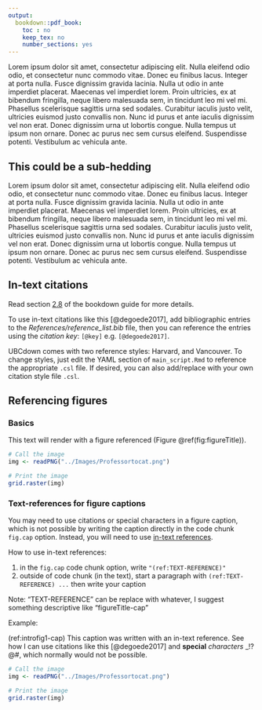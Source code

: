 ```yaml
---
output:
  bookdown::pdf_book:
    toc : no
    keep_tex: no
    number_sections: yes
---
```


<!-- This section is mandatory! -->

Lorem ipsum dolor sit amet, consectetur adipiscing elit. Nulla eleifend odio odio, et consectetur nunc commodo vitae. Donec eu finibus lacus. Integer at porta nulla. Fusce dignissim gravida lacinia. Nulla ut odio in ante imperdiet placerat. Maecenas vel imperdiet lorem. Proin ultricies, ex at bibendum fringilla, neque libero malesuada sem, in tincidunt leo mi vel mi. Phasellus scelerisque sagittis urna sed sodales. Curabitur iaculis justo velit, ultricies euismod justo convallis non. Nunc id purus et ante iaculis dignissim vel non erat. Donec dignissim urna ut lobortis congue. Nulla tempus ut ipsum non ornare. Donec ac purus nec sem cursus eleifend. Suspendisse potenti. Vestibulum ac vehicula ante.

## This could be a sub-hedding

Lorem ipsum dolor sit amet, consectetur adipiscing elit. Nulla eleifend odio odio, et consectetur nunc commodo vitae. Donec eu finibus lacus. Integer at porta nulla. Fusce dignissim gravida lacinia. Nulla ut odio in ante imperdiet placerat. Maecenas vel imperdiet lorem. Proin ultricies, ex at bibendum fringilla, neque libero malesuada sem, in tincidunt leo mi vel mi. Phasellus scelerisque sagittis urna sed sodales. Curabitur iaculis justo velit, ultricies euismod justo convallis non. Nunc id purus et ante iaculis dignissim vel non erat. Donec dignissim urna ut lobortis congue. Nulla tempus ut ipsum non ornare. Donec ac purus nec sem cursus eleifend. Suspendisse potenti. Vestibulum ac vehicula ante.

## In-text citations

Read section [2.8](https://bookdown.org/yihui/bookdown/citations.html) of the bookdown guide for more details.

To use in-text citations like this [@degoede2017], add bibliographic entries to the *References/reference_list.bib* file, then you can reference the entries using the *citation key*: `[@key]` e.g. `[@degoede2017]`.

UBCdown comes with two reference styles: Harvard, and Vancouver. To change styles, just edit the YAML section of `main_script.Rmd` to reference the appropriate `.csl` file. If desired, you can also add/replace with your own citation style file `.csl`.

## Referencing figures

### Basics

This text will render with a figure referenced (Figure \@ref(fig:figureTitle)).

```r

# Call the image
img <- readPNG("../Images/Professortocat.png")

# Print the image
grid.raster(img)
```

### Text-references for figure captions

You may need to use citations or special characters in a figure caption, which is not possible by writing the caption directly in the code chunk `fig.cap` option. Instead, you will need to use [in-text references](https://bookdown.org/yihui/bookdown/markdown-extensions-by-bookdown.html#text-references).

How to use in-text references:

1. in the `fig.cap` code chunk option, write `"(ref:TEXT-REFERENCE)"`
2. outside of code chunk (in the text), start a paragraph with `(ref:TEXT-REFERENCE) ...` then write your caption

Note: "TEXT-REFERENCE" can be replace with whatever, I suggest something descriptive like "figureTitle-cap"

Example:

(ref:introfig1-cap) This caption was written with an in-text reference. See how I can use citations like this [@degoede2017] and **special** *characters* _!?@#, which normally would not be possible.

```r

# Call the image
img <- readPNG("../Images/Professortocat.png")

# Print the image
grid.raster(img)
```
